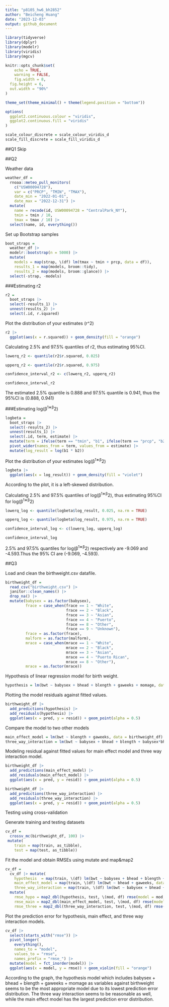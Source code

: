 ```yaml
---
title: "p8105_hw6_bh2852"
author: "Beicheng Huang"
date: "2023-12-03"
output: github_document
---
```


```r
library(tidyverse)
library(dplyr)
library(modelr)
library(viridis)
library(mgcv)

knitr::opts_chunk$set(
	echo = TRUE,
	warning = FALSE,
	fig.width = 8, 
  fig.height = 6,
  out.width = "90%"
)

theme_set(theme_minimal() + theme(legend.position = "bottom"))

options(
  ggplot2.continuous.colour = "viridis",
  ggplot2.continuous.fill = "viridis"
)

scale_colour_discrete = scale_colour_viridis_d
scale_fill_discrete = scale_fill_viridis_d
```


##Q1
Skip

##Q2

Weather data

```r
weather_df = 
  rnoaa::meteo_pull_monitors(
    c("USW00094728"),
    var = c("PRCP", "TMIN", "TMAX"), 
    date_min = "2022-01-01",
    date_max = "2022-12-31") |>
  mutate(
    name = recode(id, USW00094728 = "CentralPark_NY"),
    tmin = tmin / 10,
    tmax = tmax / 10) |>
  select(name, id, everything())
```

Set up Bootstrap samples

```r
boot_straps = 
  weather_df |>
  modelr::bootstrap(n = 5000) |>
  mutate(
    models = map(strap, \(df) lm(tmax ~ tmin + prcp, data = df)),
    results_1 = map(models, broom::tidy),
    results_2 = map(models, broom::glance)) |>
  select(-strap, -models)
```

###Estimating r2

```r
r2 = 
  boot_straps |>
  select(-results_1) |>
  unnest(results_2) |>
  select(.id, r.squared)
```

Plot the distribution of your estimates (r^2)

```r
r2 |> 
  ggplot(aes(x = r.squared)) + geom_density(fill = "orange")
```

Calculating 2.5% and 97.5% quantiles of r2, thus estimating 95%CI.

```r
lowerq_r2 <- quantile(r2$r.squared, 0.025)

upperq_r2 <- quantile(r2$r.squared, 0.975)

confidence_interval_r2 <- c(lowerq_r2, upperq_r2)

confidence_interval_r2
```
The estimated 2.5% quantile is 0.888 and 97.5% quantile is 0.941, thus the 95%CI is (0.888, 0.941)



###Estimating log(β^1∗β^2)

```r
logbeta = 
  boot_straps |>
  select(-results_2) |>
  unnest(results_1) |>
  select(.id, term, estimate) |>
  mutate(term = ifelse(term == "tmin", "b1", ifelse(term == "prcp", "b2", term))) |>
  pivot_wider(names_from = term, values_from = estimate) |>
  mutate(log_result = log(b1 * b2))
```

Plot the distribution of your estimates log(β^1∗β^2)

```r
logbeta |> 
  ggplot(aes(x = log_result)) + geom_density(fill = "violet")
```

According to the plot, it is a left-skewed distribution. 

Calculating 2.5% and 97.5% quantiles of log(β^1∗β^2), thus estimating 95%CI for log(β^1∗β^2)

```r
lowerq_log <- quantile(logbeta$log_result, 0.025, na.rm = TRUE)

upperq_log <- quantile(logbeta$log_result, 0.975, na.rm = TRUE)

confidence_interval_log <- c(lowerq_log, upperq_log)

confidence_interval_log
```
2.5% and 97.5% quantiles for log(β^1∗β^2) respectively are -9.069 and -4.593.Thus the 95% CI are (-9.069, -4.593).


##Q3

Load and clean the birthweight.csv datafile.

```r
birthweight_df = 
  read_csv("birthweight.csv") |>
  janitor::clean_names() |>
  drop_na() |>
  mutate(babysex = as.factor(babysex),
         frace = case_when(frace == 1 ~ "White",
                           frace == 2 ~ "Black",
                           frace == 3 ~ "Asian",
                           frace == 4 ~ "Puerto",
                           frace == 8 ~ "Other",
                           frace == 9 ~ "Unknown"),
         frace = as.factor(frace),
         malform = as.factor(malform),
         mrace = case_when(mrace == 1 ~ "White",
                           mrace == 2 ~ "Black",
                           mrace == 3 ~ "Asian",
                           mrace == 4 ~ "Puerto Rican",
                           mrace == 8 ~ "Other"),
         mrace = as.factor(mrace))
```
Hypothesis of linear regression model for birth weight.

```r
hypothesis = lm(bwt ~ babysex + bhead + blength + gaweeks + momage, data = birthweight_df)
```

Plotting the model residuals against fitted values.

```r
birthweight_df |>
  add_predictions(hypothesis) |>
  add_residuals(hypothesis) |>
  ggplot(aes(x = pred, y = resid)) + geom_point(alpha = 0.5)
```


Compare the model to two other models
```r
main_effect_model = lm(bwt ~ blength + gaweeks, data = birthweight_df)
three_way_interaction = lm(bwt ~ babysex + bhead + blength + babysex*bhead + babysex*blength + bhead*blength + babysex*bhead*blength, data = birthweight_df)
```

Modeling residual against fitted values for main effect model and three way interaction model.
```r
birthweight_df |>
  add_predictions(main_effect_model) |>
  add_residuals(main_effect_model) |>
  ggplot(aes(x = pred, y = resid)) + geom_point(alpha = 0.5)
```

```r
birthweight_df |>
  add_predictions(three_way_interaction) |>
  add_residuals(three_way_interaction) |>
  ggplot(aes(x = pred, y = resid)) + geom_point(alpha = 0.5)
```


Testing using cross-validation

Generate training and testing datasets
```r
cv_df = 
  crossv_mc(birthweight_df, 100) |>
 mutate(
    train = map(train, as_tibble),
    test = map(test, as_tibble))
```

Fit the model and obtain RMSEs using mutate and map&map2

```r
cv_df = 
  cv_df |> mutate(
    hypothesis  = map(train, \(df) lm(bwt ~ babysex + bhead + blength + gaweeks + momage, data = birthweight_df)),
    main_effect_model = map(train, \(df) lm(bwt ~ bhead + gaweeks, data = df)),
    three_way_interaction = map(train, \(df) lm(bwt ~ babysex + bhead + blength + babysex*bhead + babysex*blength + bhead*blength + babysex*bhead*blength, data = birthweight_df)))|> 
  mutate(
    rmse_hypo = map2_dbl(hypothesis, test, \(mod, df) rmse(model = mod, data = df)),
    rmse_main = map2_dbl(main_effect_model, test, \(mod, df) rmse(model = mod, data = df)),
    rmse_three = map2_dbl(three_way_interaction, test, \(mod, df) rmse(model = mod, data = df)))
```

Plot the prediction error for hypothesis, main effect, and three way interaction models.

```r
cv_df |> 
  select(starts_with("rmse")) |> 
  pivot_longer(
    everything(),
    names_to = "model", 
    values_to = "rmse",
    names_prefix = "rmse_") |> 
  mutate(model = fct_inorder(model)) |> 
  ggplot(aes(x = model, y = rmse)) + geom_violin(fill = "orange")
```

According to the graph, the hypothesis model which includes babysex + bhead + blength + gaweeks + momage as variables against birthweight seems to be the most appropriate model due to its lowest prediction error distribution. The three way interaction seems to be reasonable as well, while the main effect model has the largest prediction error distribution.
